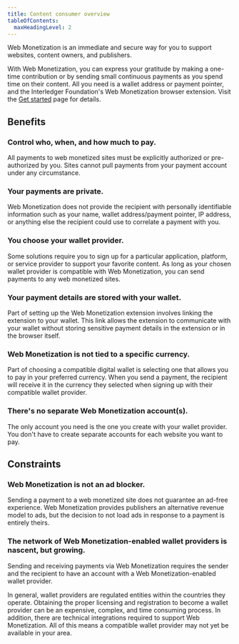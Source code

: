 ```yaml
---
title: Content consumer overview
tableOfContents:
  maxHeadingLevel: 2
---
```



Web Monetization is an immediate and secure way for you to support websites, content owners, and publishers. 

With Web Monetization, you can express your gratitude by making a one-time contribution or by sending small continuous payments as you spend time on their content. All you need is a wallet address or payment pointer, and the Interledger Foundation's Web Monetization browser extension. Visit the [Get started](/supporters/get-started) page for details.

## Benefits

### Control who, when, and how much to pay.

All payments to web monetized sites must be explicitly authorized or pre-authorized by you. Sites cannot pull payments from your payment account under any circumstance.

### Your payments are private.

Web Monetization does not provide the recipient with personally identifiable information such as your name, wallet address/payment pointer, IP address, or anything else the recipient could use to correlate a payment with you.

### You choose your wallet provider.

Some solutions require you to sign up for a particular application, platform, or service provider to support your favorite content. As long as your chosen wallet provider is compatible with Web Monetization, you can send payments to any web monetized sites.

### Your payment details are stored with your wallet.

Part of setting up the Web Monetization extension involves linking the extension to your wallet. This link allows the extension to communicate with your wallet without storing sensitive payment details in the extension or in the browser itself.

### Web Monetization is not tied to a specific currency.

Part of choosing a compatible digital wallet is selecting one that allows you to pay in your preferred currency. When you send a payment, the recipient will receive it in the currency they selected when signing up with their compatible wallet provider.

### There's no separate Web Monetization account(s).

The only account you need is the one you create with your wallet provider. You don't have to create separate accounts for each website you want to pay.

## Constraints

### Web Monetization is not an ad blocker.

Sending a payment to a web monetized site does not guarantee an ad-free experience. Web Monetization provides publishers an alternative revenue model to ads, but the decision to not load ads in response to a payment is entirely theirs.

### The network of Web Monetization-enabled wallet providers is nascent, but growing.

Sending and receiving payments via Web Monetization requires the sender and the recipient to have an account with a Web Monetization-enabled wallet provider.

In general, wallet providers are regulated entities within the countries they operate. Obtaining the proper licensing and registration to become a wallet provider can be an expensive, complex, and time consuming process. In addition, there are technical integrations required to support Web Monetization. All of this means a compatible wallet provider may not yet be available in your area.

